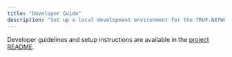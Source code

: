 ---
title: "Developer Guide"
description: "Set up a local development environment for the TRUF.NETWORK."
---

Developer guidelines and setup instructions are available in the [project README](https://github.com/trufnetwork/node/blob/main/docs/development.md).